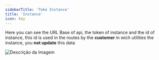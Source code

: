 ```yaml
---
sidebarTitle: 'Toke Instance'
title: 'Instance'
icon: key 
---
```


Here you can see the URL Base of api, the token of instance and the id of instance, this id is used in the routes by the **customer** in wich utilities the instance, you **not update** this data

<img src="/images/instance/tokens.png" alt="Descrição da Imagem"  />